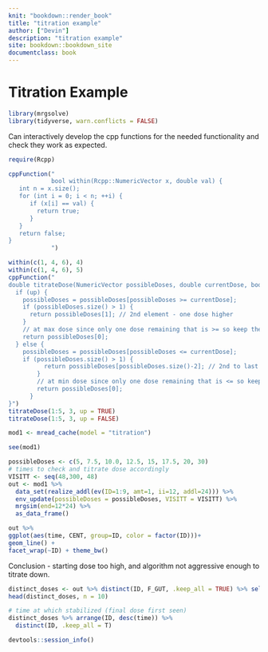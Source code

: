 ```yaml
---
knit: "bookdown::render_book"
title: "titration example"
author: ["Devin"]
description: "titration example"
site: bookdown::bookdown_site
documentclass: book
---
```


# Titration Example
```r
library(mrgsolve)
library(tidyverse, warn.conflicts = FALSE)
```

Can interactively develop the cpp functions for the needed functionality
and check they work as expected.

```r
require(Rcpp)

cppFunction("
            bool within(Rcpp::NumericVector x, double val) {
   int n = x.size();
   for (int i = 0; i < n; ++i) {
      if (x[i] == val) {
        return true;
      }
   }
   return false;
}
            ")

within(c(1, 4, 6), 4)
within(c(1, 4, 6), 5)
cppFunction("
double titrateDose(NumericVector possibleDoses, double currentDose, bool up){
  if (up) {
    possibleDoses = possibleDoses[possibleDoses >= currentDose];
    if (possibleDoses.size() > 1) {
      return possibleDoses[1]; // 2nd element - one dose higher
    }
    // at max dose since only one dose remaining that is >= so keep the same
    return possibleDoses[0]; 
  } else {
    possibleDoses = possibleDoses[possibleDoses <= currentDose];
    if (possibleDoses.size() > 1) {
          return possibleDoses[possibleDoses.size()-2]; // 2nd to last element - one dose lower
        } 
        // at min dose since only one dose remaining that is <= so keep the same
        return possibleDoses[0];
      }
}")
titrateDose(1:5, 3, up = TRUE)
titrateDose(1:5, 3, up = FALSE)
```


```r
mod1 <- mread_cache(model = "titration") 
```

```r
see(mod1)
```


```r
possibleDoses <- c(5, 7.5, 10.0, 12.5, 15, 17.5, 20, 30)
# times to check and titrate dose accordingly
VISITT <- seq(48,300, 48)
out <- mod1 %>%
  data_set(realize_addl(ev(ID=1:9, amt=1, ii=12, addl=24))) %>%
  env_update(possibleDoses = possibleDoses, VISITT = VISITT) %>%
  mrgsim(end=12*24) %>%
  as_data_frame()
```

```r
out %>%
ggplot(aes(time, CENT, group=ID, color = factor(ID)))+
geom_line() +
facet_wrap(~ID) + theme_bw()
```

Conclusion - starting dose too high, and algorithm not aggressive enough to titrate
down.

```r
distinct_doses <- out %>% distinct(ID, F_GUT, .keep_all = TRUE) %>% select(ID, time, F_GUT)
head(distinct_doses, n = 10)
```

```r
# time at which stabilized (final dose first seen)
distinct_doses %>% arrange(ID, desc(time)) %>%
  distinct(ID, .keep_all = T)
```


```r
devtools::session_info()
```

